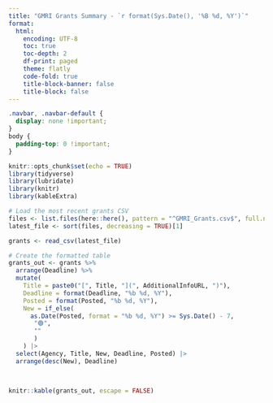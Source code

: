 ```yaml
---
title: "GMRI Grants Summary - `r format(Sys.Date(), '%B %d, %Y')`"
format:
  html:
    encoding: UTF-8
    toc: true
    toc-depth: 2
    df-print: paged
    theme: flatly
    code-fold: true
    title-block-banner: false
    title-block: false
---
```


```css
.navbar, .navbar-default {
  display: none !important;
}
body {
  padding-top: 0 !important;
}
```

```r
knitr::opts_chunk$set(echo = TRUE)
library(tidyverse)
library(lubridate)
library(knitr)
library(kableExtra)
```

```r
# Load the most recent grants CSV
files <- list.files(here::here(), pattern = "^GMRI_Grants.csv$", full.names = TRUE)
latest_file <- sort(files, decreasing = TRUE)[1]

grants <- read_csv(latest_file)

# Create the formatted table
grants_out <- grants %>%
  arrange(Deadline) %>%
  mutate(
    Title = paste0("[", Title, "](", AdditionalInfoURL, ")"),
    Deadline = format(Deadline, "%b %d, %Y"),
    Posted = format(Posted, "%b %d, %Y"),
    New = if_else(
      as.Date(Posted, format = "%b %d, %Y") >= Sys.Date() - 7,
       "🟢",
       ""
       )
    ) |>
  select(Agency, Title, New, Deadline, Posted) |>
  arrange(desc(New), Deadline) 

 
```

```r
knitr::kable(grants_out, escape = FALSE)
```
